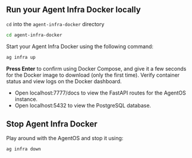 ## Run your Agent Infra Docker locally

`cd` into the `agent-infra-docker` directory

```bash
cd agent-infra-docker
```

Start your Agent Infra Docker using the following command:

<CodeGroup>

```bash terminal
ag infra up
```

</CodeGroup>

**Press Enter** to confirm using Docker Compose, and give it a few seconds for the Docker image to download (only the first time). Verify container status and view logs on the Docker dashboard.

- Open localhost:7777/docs to view the FastAPI routes for the AgentOS instance.
- Open localhost:5432 to view the PostgreSQL database.

## Stop Agent Infra Docker

Play around with the AgentOS and stop it using:

<CodeGroup>

```bash terminal
ag infra down
```

</CodeGroup>
